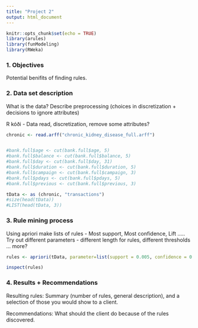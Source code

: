 ```yaml
---
title: "Project 2"
output: html_document
---
```


```r
knitr::opts_chunk$set(echo = TRUE)
library(arules)
library(funModeling)
library(RWeka)
```

### 1. Objectives

Potential benifits of finding rules.

### 2. Data set description

What is the data? 
Describe preprocessing (choices in discretization + decisions to ignore attributes)

R kóði - Data read, discretization, remove some attributes?

```r


chronic <- read.arff("chronic_kidney_disease_full.arff")


#bank.full$age <- cut(bank.full$age, 5)
#bank.full$balance <- cut(bank.full$balance, 5)
#bank.full$day <- cut(bank.full$day, 31)
#bank.full$duration <- cut(bank.full$duration, 5)
#bank.full$campaign <- cut(bank.full$campaign, 3)
#bank.full$pdays <- cut(bank.full$pdays, 5)
#bank.full$previous <- cut(bank.full$previous, 3)

tData <- as (chronic, "transactions")
#size(head(tData))
#LIST(head(tData, 3))


```

### 3. Rule mining process

Using apriori make lists of rules - Most support, Most confidence, Lift .....
Try out different parameters - different length for rules, different thresholds ... more?

```r


rules <- apriori(tData, parameter=list(support = 0.005, confidence = 0.8, minlen=2), appearance = list(rhs=c("")))  

inspect(rules)


```

### 4. Results + Recommendations

Resulting rules: Summary (number of rules, general description), and a selection of those
you would show to a client.

Recommendations: What should the client do because of the rules discovered.



